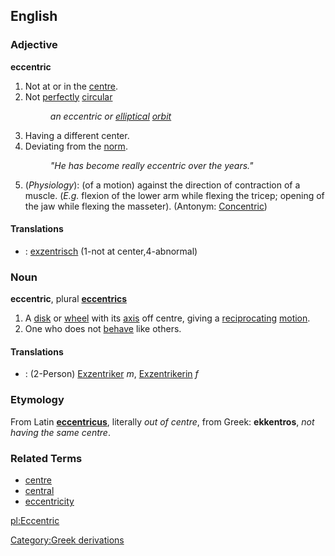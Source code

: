 ==English==
===Adjective===
'''eccentric'''

#Not at or in the [[centre]].
#Not [[perfectly]] [[circular]]
#: ''an eccentric or [[elliptical]] [[orbit]]''
#Having a different center.
#Deviating from the [[norm]].
#: ''"He has become really eccentric over the years."''
#(''Physiology''): (of a motion) against the direction of contraction of a muscle. (''E.g.'' flexion of the lower arm while flexing the tricep; opening of the jaw while flexing the masseter). (Antonym: [[Concentric]])

====Translations====
*{{msg:de}}: [[exzentrisch]] (1-not at center,4-abnormal)

===Noun===
'''eccentric''', plural '''[[eccentrics]]'''

#A [[disk]] or [[wheel]] with its [[axis]] off centre, giving a [[reciprocating]] [[motion]].
#One who does not [[behave]] like others.

====Translations====
*{{msg:de}}: (2-Person) [[Exzentriker]] ''m'', [[Exzentrikerin]] ''f''

===Etymology===
From Latin '''[[eccentricus]]''', literally ''out of centre'', from Greek: '''ekkentros''', ''not having the same centre''.

===Related Terms===
*[[centre]]
*[[central]]
*[[eccentricity]]

[[pl:Eccentric]]
[[Category:Greek derivations]]